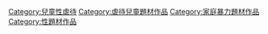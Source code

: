[[Category:兒童性虐待|Category:兒童性虐待]]
[[Category:虐待兒童題材作品|Category:虐待兒童題材作品]]
[[Category:家庭暴力題材作品|Category:家庭暴力題材作品]]
[[Category:性題材作品|Category:性題材作品]]
